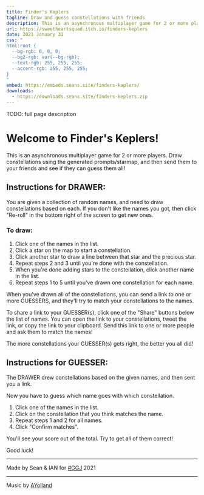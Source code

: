 ```yaml
---
title: Finder's Keplers
tagline: Draw and guess constellations with friends
description: This is an asynchronous multiplayer game for 2 or more players. Draw constellations using the generated prompts/starmap, and then send them to your friends and see if they can guess them all!
url: https://sweetheartsquad.itch.io/finders-keplers
date: 2021 January 31
css: "
html:root {
  --bg-rgb: 0, 0, 0;
  --bg2-rgb: var(--bg-rgb);
  --text-rgb: 255, 255, 255;
  --accent-rgb: 255, 255, 255;
}
"
embed: https://embeds.seans.site/finders-keplers/
downloads:
  - https://downloads.seans.site/finders-keplers.zip
---
```


TODO: full page description



# Welcome to Finder's Keplers!

This is an asynchronous multiplayer game for 2 or more players. Draw constellations using the generated prompts/starmap, and then send them to your friends and see if they can guess them all!

## Instructions for DRAWER:

You are given a collection of random names, and need to draw constellations based on each. If you don't like the names you got, then click "Re-roll" in the bottom right of the screen to get new ones.

### To draw:

1. Click one of the names in the list.
2. Click a star on the map to start a constellation.
3. Click another star to draw a line between that star and the precious star.
4. Repeat steps 2 and 3 until you're done with the constellation.
5. When you're done adding stars to the constellation, click another name in the list.
6. Repeat steps 1 to 5 until you've drawn one constellation for each name.

When you've drawn all of the constellations, you can send a link to one or more GUESSERS, and they'll try to match your constellations to the names.

To share a link to your GUESSER(s), click one of the "Share" buttons below the list of names. You can open the link to your constellations, tweet the link, or copy the link to your clipboard. Send this link to one or more people and ask them to match the names!

The more constellations your GUESSER(s) gets right, the better you all did!

## Instructions for GUESSER:

The DRAWER drew constellations based on the given names, and then sent you a link.

Now you have to guess which name goes with which constellation.

1. Click one of the names in the list.
2. Click on the constellation that you think matches the name.
3. Repeat steps 1 and 2 for all names.
4. Click "Confirm matches".

You'll see your score out of the total. Try to get all of them correct!

Good luck!

---

Made by Sean & IAN for [#GGJ](https://globalgamejam.org/) 2021

---

Music by [AYolland](https://linktr.ee/ayolland)

